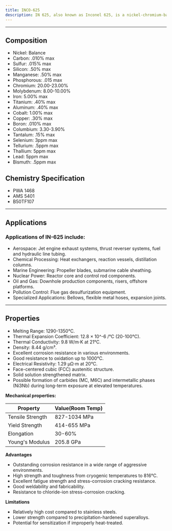 ```yaml
---
title: INCO-625
description: IN 625, also known as Inconel 625, is a nickel-chromium-based superalloy known for its high strength, outstanding corrosion resistance, and excellent fabricability. IN 625 is a solid-solution strengthened nickel-based superalloy. The alloy derives its strength from the solid solution strengthening effects of molybdenum and niobium in its nickel-chromium matrix. Developed in the 1960s, IN 625 has become a versatile alloy widely used across various industries due to its combination of high strength, excellent fabricability, and outstanding corrosion resistance. Its ability to withstand a wide range of corrosive environments has made it a go-to material for applications in challenging conditions, particularly in the aerospace, chemical processing, and marine industries.
---
```


---


## Composition

<Card className='properties'>
  <ul>
    <li>Nickel: Balance</li>
    <li>Carbon: .010% max</li>
    <li>Sulfur: .015% max</li>
    <li>Silicon: .50% max</li>
    <li>Manganese: .50% max</li>
    <li>Phosphorous: .015 max</li>
    <li>Chromium: 20.00-23.00%</li>
    <li>Molybdenum: 8.00-10.00%</li>
    <li>Iron: 5.00% max</li>
    <li>Titanium: .40% max</li>
    <li>Aluminum: .40% max</li>
    <li>Cobalt: 1.00% max</li>
    <li>Copper: .30% max</li>
    <li>Boron: .010% max</li>
    <li>Columbium: 3.30-3.90%</li>
    <li>Tantalum: .15% max</li>
    <li>Selenium: 3ppm max</li>
    <li>Tellurium: .5ppm max</li>
    <li>Thallium: 5ppm max</li>
    <li>Lead: 5ppm max</li>
    <li>Bismuth: .5ppm max</li>
  </ul>
</Card>

## Chemistry Specification

- PWA 1468
- AMS 5401
- B50TF107

---

## Applications

### Applications of IN-625 include:

- Aerospace: Jet engine exhaust systems, thrust reverser systems, fuel and hydraulic line tubing.
- Chemical Processing: Heat exchangers, reaction vessels, distillation columns.
- Marine Engineering: Propeller blades, submarine cable sheathing.
- Nuclear Power: Reactor core and control rod components.
- Oil and Gas: Downhole production components, risers, offshore platforms.
- Pollution Control: Flue gas desulfurization equipment.
- Specialized Applications: Bellows, flexible metal hoses, expansion joints.

---

## Properties

- Melting Range: 1290-1350°C.
- Thermal Expansion Coefficient: 12.8 × 10^-6 /°C (20-100°C).
- Thermal Conductivity: 9.8 W/m·K at 21°C.
- Density: 8.44 g/cm³.
- Excellent corrosion resistance in various environments.
- Good resistance to oxidation up to 1000°C.
- Electrical Resistivity: 1.29 μΩ·m at 20°C.
- Face-centered cubic (FCC) austenitic structure.
- Solid solution strengthened matrix.
- Possible formation of carbides (MC, M6C) and intermetallic phases (Ni3Nb) during long-term exposure at elevated temperatures.

**Mechanical properties:**

| Property         | Value(Room Temp) |
| ---------------- | ---------------- |
| Tensile Strength | 827-1034 MPa     |
| Yield Strength   | 414-655 MPa      |
| Elongation       | 30-60%           |
| Young's Modulus  | 205.8 GPa        |

**Advantages**

- Outstanding corrosion resistance in a wide range of aggressive environments.
- High strength and toughness from cryogenic temperatures to 816°C.
- Excellent fatigue strength and stress-corrosion cracking resistance.
- Good weldability and fabricability.
- Resistance to chloride-ion stress-corrosion cracking.

**Limitations**

- Relatively high cost compared to stainless steels.
- Lower strength compared to precipitation-hardened superalloys.
- Potential for sensitization if improperly heat-treated.
